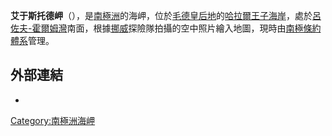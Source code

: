 {{Coord|69|42|S|37|46|E|source:GNIS|display=title}}

'''艾于斯托德岬'''（{{lang-nn|Austhovdeneset}}），是[[南極洲|南極洲]]的海岬，位於[[毛德皇后地|毛德皇后地]]的[[哈拉爾王子海岸|哈拉爾王子海岸]]，處於[[呂佐夫-霍爾姆灣|呂佐夫-霍爾姆灣]]南面，根據[[挪威|挪威]]探險隊拍攝的空中照片繪入地圖，現時由[[南極條約體系|南極條約體系]]管理。

==外部連結==
* {{usgs-gazetteer|id=741}}

{{Antarctica-geo-stub}}
[[Category:南極洲海岬|Category:南極洲海岬]]